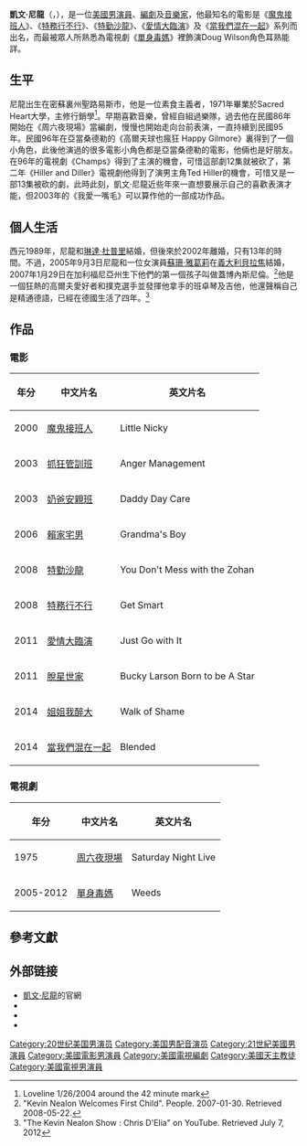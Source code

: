 {{藝人
|姓名 = 凱文·尼龍
|民族 = 美國白人
|出生日期 = {{Birth date and age|1953|11|18}}
|配偶=[[琳達·杜普里|琳達·杜普里]](1989年-2002年)、[[蘇珊‧雅葛莉|蘇珊‧雅葛莉]](2005年-)
|代表作=《[[魔鬼接班人|魔鬼接班人]]》、《[[特務行不行|特務行不行]]》、《[[特勤沙龍|特勤沙龍]]》、《[[愛情大臨演|愛情大臨演]]》及《[[當我們混在一起_(電影)|當我們混在一起]]》、《[[單身毒媽|單身毒媽]]》
|網站 = http://kevinnealon.com//{{dead link|date=2017年11月 |bot=InternetArchiveBot |fix-attempted=yes }}
| type=男演員
|英文名 = Kevin Nealon
|图片 = File:Kevinnealon.jpg
|图片尺寸 = 250px
|图片简介 = 凱文·尼龍
|国籍 = {{美國}}
|出生地点 = [[美國|美國]][[密蘇裏州|密蘇裏州]][[聖路易斯市|聖路易斯市]]
|职业 = 演员、編劇、音樂家
|语言 = [[英语|英语]]
|活跃年代 = 1984年至今
|imdb = 0005265
}}
{{Commons category|Kevin Nealon}}'''凱文·尼龍'''（{{lang-en|Kevin Nealon}}，{{bd|1953年|11月18日||}}），是一位[[美國|美國]][[男演員|男演員]]、[[編劇|編劇]]及[[音樂家|音樂家]]，他最知名的電影是《[[魔鬼接班人|魔鬼接班人]]》、《[[特務行不行|特務行不行]]》、《[[特勤沙龍|特勤沙龍]]》、《[[愛情大臨演|愛情大臨演]]》及《[[當我們混在一起_(電影)|當我們混在一起]]》系列而出名，而最被眾人所熟悉為電視劇《[[單身毒媽|單身毒媽]]》裡飾演Doug Wilson角色耳熟能詳。

==生平==
尼龍出生在密蘇裏州聖路易斯市，他是一位素食主義者，1971年畢業於Sacred Heart大學，主修行銷學<ref>Loveline 1/26/2004 around the 42 minute mark</ref>。早期喜歡音樂，曾經自組過樂隊，過去他在民國86年開始在《周六夜現場》當編劇，慢慢也開始走向台前表演，一直持續到民國95年。民國96年在亞當桑德勒的《高爾夫球也瘋狂 Happy Gilmore》裏得到了一個小角色，此後他演過的很多電影小角色都是亞當桑德勒的電影，他倆也是好朋友。在96年的電視劇《Champs》得到了主演的機會，可惜這部劇12集就被砍了，第二年《Hiller and Diller》電視劇他得到了演男主角Ted Hiller的機會，可惜又是一部13集被砍的劇，此時此刻，凱文‧尼龍近些年來一直想要展示自己的喜歡表演才能，但2003年的《我愛一嘴毛》可以算作他的一部成功作品。

==個人生活==
西元1989年，尼龍和[[琳達·杜普里|琳達·杜普里]]結婚，但後來於2002年離婚，只有13年的時間。不過，2005年9月3日尼龍和一位女演員[[蘇珊‧雅葛莉|蘇珊‧雅葛莉]]在[[義大利|義大利]][[貝拉焦|貝拉焦]]結婚，2007年1月29日在加利福尼亞州生下他們的第一個孩子叫做蓋博內斯尼倫。<ref>"Kevin Nealon Welcomes First Child". People. 2007-01-30. Retrieved 2008-05-22.</ref>他是一個狂熱的高爾夫愛好者和撲克選手並發揮他拿手的班卓琴及吉他，他還聲稱自己是精通德語，已經在德國生活了四年。<ref>"The Kevin Nealon Show : Chris D'Elia" on YouTube. Retrieved July 7, 2012</ref>

==作品==
===電影===
{| class="wikitable"
|-
! 年分 !! 中文片名 !! 英文片名
|-
| 2000 || [[魔鬼接班人|魔鬼接班人]] || Little Nicky
|-
| 2003 || [[抓狂管訓班|抓狂管訓班]] || Anger Management
|-
| 2003 || [[奶爸安親班|奶爸安親班]] || Daddy Day Care
|-
| 2006 ||[[賴家宅男|賴家宅男]] || Grandma's Boy
|-
| 2008 ||[[特勤沙龍|特勤沙龍]]|| You Don't Mess with the Zohan
|-
| 2008 || [[特務行不行|特務行不行]] || Get Smart
|-
| 2011 || [[愛情大臨演|愛情大臨演]] || Just Go with It
|-
| 2011 || [[脫星世家|脫星世家]] || Bucky Larson Born to be A Star
|-
| 2014 || [[姐姐我醉大|姐姐我醉大]] || Walk of Shame
|-
| 2014 || [[當我們混在一起_(電影)|當我們混在一起]] || Blended
|}

===電視劇===
{| class="wikitable"
|-
! 年分 !! 中文片名 !!英文片名
|-
|1975 || [[周六夜現場|周六夜現場]] || Saturday Night Live
|-
|2005-2012 || [[單身毒媽|單身毒媽]] || Weeds
|}

==參考文獻==
{{reflist|35em}}

== 外部链接 ==
*[http://kevinnealon.com// 凱文·尼龍]{{Wayback|url=http://kevinnealon.com// |date=20160304075909 }}的官網
*{{twitter|_kevin_nealon}}
*{{instagram|kevinnealon}}
* {{IMDb name|5265}}

{{Authority control}}

{{DEFAULTSORT:Nealon, Kevin}}
[[Category:20世纪美国男演员|Category:20世纪美国男演员]]
[[Category:美国男配音演员|Category:美国男配音演员]]
[[Category:21世紀美國男演員|Category:21世紀美國男演員]]
[[Category:美國電影男演員|Category:美國電影男演員]]
[[Category:美國電視編劇|Category:美國電視編劇]]
[[Category:美國天主教徒|Category:美國天主教徒]]
[[Category:美國電視男演員|Category:美國電視男演員]]